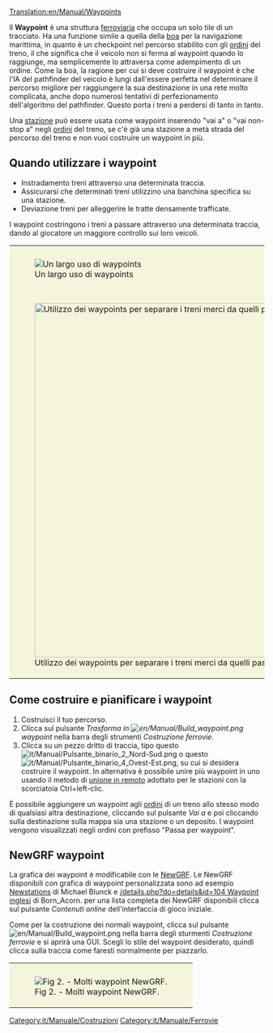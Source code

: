 [[Translation:en/Manual/Waypoints]]

Il '''Waypoint''' è una struttura [[it/Manuale/Realizzazione ferrovia|ferroviaria]] che occupa un solo tile di un tracciato. Ha una funzione simile a quella della [[it/Boe|boa]] per la navigazione marittima, in quanto è un checkpoint nel percorso stabilito con gli [[en/Ordini/Iy|ordini]] del treno, il che significa che il veicolo non si ferma al waypoint quando lo raggiunge, ma semplicemente lo attraversa come adempimento di un  ordine. Come la boa, la ragione per cui si deve costruire il waypoint è che l'IA del pathfinder del veicolo è lungi dall'essere perfetta nel determinare il percorso migliore per raggiungere la sua destinazione in una rete molto complicata, anche dopo numerosi tentativi di perfezionamento dell'algoritmo del pathfinder. Questo porta i treni a perdersi di tanto in tanto.

Una [[it/Manuale/Stazioni|stazione]] può essere usata come waypoint inserendo "vai a" o "vai non-stop a" negli [[it/Manuale/Ordini#opzioni-fermate|ordini]] del treno, se c'è già una stazione a metà strada del percorso del treno e non vuoi costruire un waypoint in più.

== Quando utilizzare i waypoint ==
* Instradamento treni attraverso una determinata traccia.
* Assicurarsi che determinati treni utilizzino una banchina specifica su una stazione.
* Deviazione treni per alleggerire le tratte densamente trafficate.

I waypoint costringono i treni a passare attraverso una determinata traccia, dando al giocatore un maggiore controllo sui loro veicoli.

{|style="border: 0px; margin: 5px auto 25px auto; Border-collapse: separate;" cellspacing="10"
|style="padding: 10px 10px 5px; 10px; background-color: #F5F5DC;"|[[File:en/Manual/Checkpoints.png|center|frame|Un largo uso di waypoints]]
|-
|style="padding: 10px 10px 5px; 10px; background-color: #F5F5DC;"|[[File:it/Manual/Waypoint merci e passeggeri.png|center|thumb|700px|Utilizzo dei waypoints per separare i treni merci da quelli passeggeri.]]
|}

== Come costruire e pianificare i waypoint ==

# Costruisci il tuo percorso.
# Clicca sul pulsante ''Trasforma in [[File:en/Manual/Build waypoint.png]] waypoint'' nella barra degli strumenti ''Costruzione ferrovie''.
# Clicca su un pezzo dritto di traccia,  tipo questo [[File:it/Manual/Pulsante binario 2 Nord-Sud.png]] o questo [[File:it/Manual/Pulsante binario 4 Ovest-Est.png]], su cui si desidera costruire il waypoint. In alternativa è possibile unire più waypoint in uno usando il metodo di [[it/Archivio/Manuale/Settaggi/Unire stazioni non adiacenti|unione in remoto]] adottato per le stazioni con la scorciatoia Ctrl+left-clic.

È possibile aggiungere un waypoint agli [[it/Manuale/Ordini|ordini]] di un treno allo stesso modo di qualsiasi altra destinazione, cliccando sul pulsante ''Vai a'' e poi cliccando sulla destinazione sulla mappa sia una stazione o un deposito. I waypoint vengono visualizzati negli ordini con prefisso "Passa per waypoint".

== NewGRF waypoint ==
La grafica dei waypoint è modificabile con le [[it/NewGRF|NewGRF]]. Le NewGRF disponibili con grafica di waypoint personalizzata sono ad esempio [http://grfcrawler.tt-forums.net/details.php?do=details&id=13 Newstations] di Michael Blunck e [http://grfcrawler.tt-forums.net /details.php?do=details&id=104 Waypoint inglesi] di Born_Acorn. per una lista completa dei NewGRF disponibili clicca sul pulsante ''Contenuti online'' dell'interfaccia di gioco iniziale.

Come per la costruzione dei normali waypoint, clicca sul pulsante [[File:en/Manual/Build waypoint.png]] nella barra degli sturmenti ''Costruzione ferrovie'' e si aprirà una GUI. Scegli lo stile del waypoint desiderato, quindi clicca sulla traccia come faresti normalmente per piazzarlo.

{|style="border: 0px; margin: 5px auto 25px auto;"
|style="padding: 10px 10px 5px; 10px; background-color: #F5F5DC;"|[[File:en/Manual/Newgrfwayp.png|center|frame|Fig 2. - Molti waypoint NewGRF.]]
|}

[[Category:it/Manuale/Costruzioni]]
[[Category:it/Manuale/Ferrovie]]